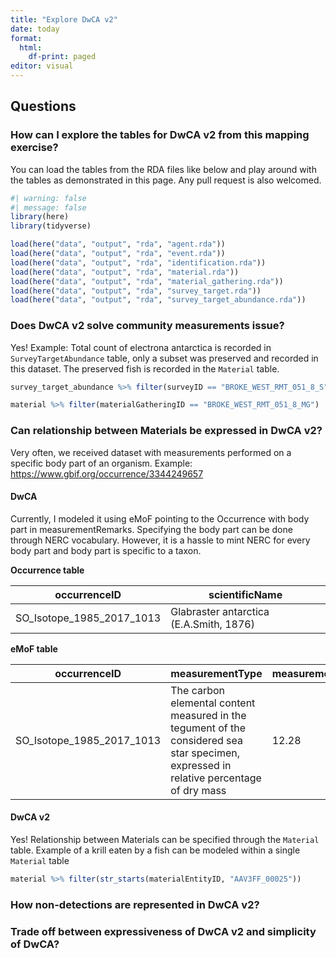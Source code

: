 ```yaml
---
title: "Explore DwCA v2"
date: today
format: 
  html: 
    df-print: paged
editor: visual
---
```


## Questions

### How can I explore the tables for DwCA v2 from this mapping exercise?

You can load the tables from the RDA files like below and play around with the tables as demonstrated in this page. Any pull request is also welcomed.

```r
#| warning: false
#| message: false
library(here)
library(tidyverse)

load(here("data", "output", "rda", "agent.rda"))
load(here("data", "output", "rda", "event.rda"))
load(here("data", "output", "rda", "identification.rda"))
load(here("data", "output", "rda", "material.rda"))
load(here("data", "output", "rda", "material_gathering.rda"))
load(here("data", "output", "rda", "survey_target.rda"))
load(here("data", "output", "rda", "survey_target_abundance.rda"))
```

### Does DwCA v2 solve community measurements issue?

Yes! Example: Total count of electrona antarctica is recorded in `SurveyTargetAbundance` table, only a subset was preserved and recorded in this dataset. The preserved fish is recorded in the `Material` table.

```r
survey_target_abundance %>% filter(surveyID == "BROKE_WEST_RMT_051_8_S" & observedTaxon == "Electrona antarctica")

material %>% filter(materialGatheringID == "BROKE_WEST_RMT_051_8_MG")
```

### Can relationship between Materials be expressed in DwCA v2?

Very often, we received dataset with measurements performed on a specific body part of an organism. Example: <https://www.gbif.org/occurrence/3344249657>

#### DwCA

Currently, I modeled it using eMoF pointing to the Occurrence with body part in measurementRemarks. Specifying the body part can be done through NERC vocabulary. However, it is a hassle to mint NERC for every body part and body part is specific to a taxon.

**Occurrence table**

| occurrenceID              | scientificName                          |
|---------------------------|-----------------------------------------|
| SO_Isotope_1985_2017_1013 | Glabraster antarctica (E.A.Smith, 1876) |

**eMoF table**

| occurrenceID | measurementType | measurementValue | measurementUnit | measurementRemarks
|------------------|------------------|------------------|------------------|------------------|
| SO_Isotope_1985_2017_1013 | The carbon elemental content measured in the tegument of the considered sea star specimen, expressed in relative percentage of dry mass | 12.28 | relative percentage of dry mass | tegument |

#### DwCA v2

Yes! Relationship between Materials can be specified through the `Material` table. Example of a krill eaten by a fish can be modeled within a single `Material` table

```r
material %>% filter(str_starts(materialEntityID, "AAV3FF_00025")) 
```

### How non-detections are represented in DwCA v2?

### Trade off between expressiveness of DwCA v2 and simplicity of DwCA?
